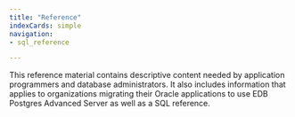 ```yaml
---
title: "Reference"
indexCards: simple
navigation:
- sql_reference

---
```


This reference material contains descriptive content needed by application programmers and database administrators. It also includes information that applies to organizations migrating their Oracle applications to use EDB Postgres Advanced Server as well as a SQL reference.